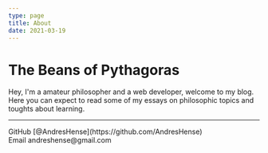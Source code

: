 ```yaml
---
type: page
title: About
date: 2021-03-19
---
```


# The Beans of Pythagoras

Hey, I'm a amateur philosopher and a web developer, welcome to my blog. Here you can expect to read some of my essays on philosophic topics and toughts about learning.

---

<div>
  GitHub [@AndresHense](https://github.com/AndresHense)
  <br />
  Email andreshense@gmail.com
</div>
